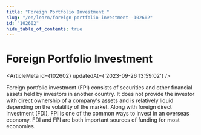 ```yaml
---
title: "Foreign Portfolio Investment "
slug: "/en/learn/foreign-portfolio-investment--102602"
id: "102602"
hide_table_of_contents: true
---
```



# Foreign Portfolio Investment 

<ArticleMeta id={102602} updatedAt={'2023-09-26 13:59:02'} />
<div className='border-solid border-b border-t-0 my-4 border-[var(--ifm-color-gray-300)]' />

Foreign portfolio investment (FPI) consists of securities and other financial assets held by investors in another country. It does not provide the investor with direct ownership of a company's assets and is relatively liquid depending on the volatility of the market. Along with foreign direct investment (FDI), FPI is one of the common ways to invest in an overseas economy. FDI and FPI are both important sources of funding for most economies.
